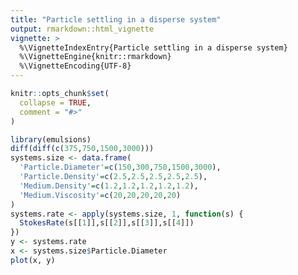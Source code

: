 ```yaml
---
title: "Particle settling in a disperse system"
output: rmarkdown::html_vignette
vignette: >
  %\VignetteIndexEntry{Particle settling in a disperse system}
  %\VignetteEngine{knitr::rmarkdown}
  %\VignetteEncoding{UTF-8}
---
```


```r
knitr::opts_chunk$set(
  collapse = TRUE,
  comment = "#>"
)
```

```r
library(emulsions)
diff(diff(c(375,750,1500,3000)))
systems.size <- data.frame(
  'Particle.Diameter'=c(150,300,750,1500,3000),
  'Particle.Density'=c(2.5,2.5,2.5,2.5,2.5),
  'Medium.Density'=c(1.2,1.2,1.2,1.2,1.2),
  'Medium.Viscosity'=c(20,20,20,20,20)
)
systems.rate <- apply(systems.size, 1, function(s) {
  StokesRate(s[[1]],s[[2]],s[[3]],s[[4]])
})
y <- systems.rate
x <- systems.size$Particle.Diameter
plot(x, y)
```
